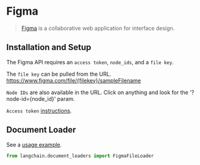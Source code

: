 # Figma

>[Figma](https://www.figma.com/) is a collaborative web application for interface design.

## Installation and Setup

The Figma API requires an `access token`, `node_ids`, and a `file key`.

The `file key` can be pulled from the URL.  https://www.figma.com/file/{filekey}/sampleFilename

`Node IDs` are also available in the URL. Click on anything and look for the '?node-id={node_id}' param.

`Access token` [instructions](https://help.figma.com/hc/en-us/articles/8085703771159-Manage-personal-access-tokens).

## Document Loader

See a [usage example](/docs/modules/data_io/document_loaders/integrations/figma.html).

```python
from langchain.document_loaders import FigmaFileLoader
```
